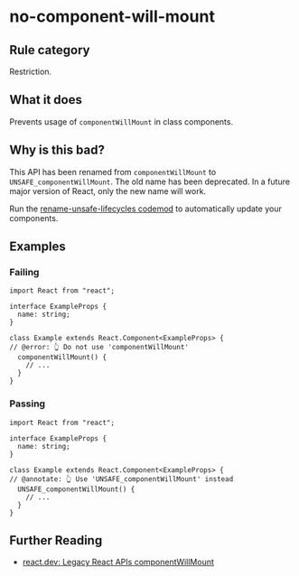 # no-component-will-mount

## Rule category

Restriction.

## What it does

Prevents usage of `componentWillMount` in class components.

## Why is this bad?

This API has been renamed from `componentWillMount` to `UNSAFE_componentWillMount`. The old name has been deprecated. In a future major version of React, only the new name will work.

Run the [rename-unsafe-lifecycles codemod](https://github.com/reactjs/react-codemod#rename-unsafe-lifecycles) to automatically update your components.

## Examples

### Failing

```tsx twoslash
import React from "react";

interface ExampleProps {
  name: string;
}

class Example extends React.Component<ExampleProps> {
// @error: 👆 Do not use 'componentWillMount'
  componentWillMount() {
    // ...
  }
}
```

### Passing

```tsx twoslash
import React from "react";

interface ExampleProps {
  name: string;
}

class Example extends React.Component<ExampleProps> {
// @annotate: 👆 Use 'UNSAFE_componentWillMount' instead
  UNSAFE_componentWillMount() {
    // ...
  }
}
```

## Further Reading

- [react.dev: Legacy React APIs componentWillMount](https://react.dev/reference/react/Component#componentwillmount)
